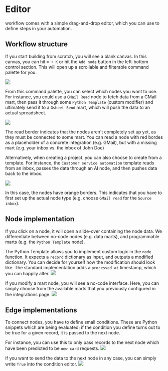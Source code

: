 # Editor

workflow comes with a simple drag-and-drop editor, which you can use to define steps in your automation.

## Workflow structure

If you start building from scratch, you will see a blank canvas. In this canvas, you can hit `⌘ + K` or hit the `Add node` button in the left-bottom control section. This will open up a scrollable and filterable command palette for you.

![](http://kern-assets.s3-website.eu-central-1.amazonaws.com/website/screenshots/workflow-editor-skeleton.png)

From this command palette, you can select which nodes you want to use. For instance, you could use a `GMail Read` node to fetch data from a GMail mart, then pass it through some `Python Template` (custom modifier) and ultimately send it to a `Gsheet Send` mart, which will push the data to an actual spreadsheet.

![](http://kern-assets.s3-website.eu-central-1.amazonaws.com/website/screenshots/workflow-editor-flow.png)

The read border indicates that the nodes aren't completely set up yet, as they must be connected to some mart. You can read a node with red bordes as a placeholder of a concrete integration (e.g. GMail), but with a missing mart (e.g. your inbox vs. the inbox of John Doe)

Alternatively, when creating a project, you can also choose to create from a template. For instance, the `Customer service automation` template reads from an inbox, passes the data through an AI node, and then pushes data back to the inbox.

![](http://kern-assets.s3-website.eu-central-1.amazonaws.com/website/screenshots/workflow-template.png)

In this case, the nodes have orange borders. This indicates that you have to first set up the actual node type (e.g. choose `GMail read` for the `Source inbox`).

## Node implementation

If you click on a node, it will open a slide-over containing the node data. We differentiate between no-code nodes (e.g. data marts), and programmable marts (e.g. the `Python Template` node).

The Python Template allows you to implement custom logic in the `node` function. It expects a `record` dictionary as input, and outputs a modified dictionary. You can decide for yourself how the modification should look like. The standard implementation adds a `processed_at` timestamp, which you can happily alter.
![](http://kern-assets.s3-website.eu-central-1.amazonaws.com/website/screenshots/workflow-node-config.png)

If you modify a mart node, you will see a no-code interface. Here, you can simply choose from the available marts that you previously configured in the integrations page.
![](http://kern-assets.s3-website.eu-central-1.amazonaws.com/website/screenshots/workflow-nocode-config.png)

## Edge implementations

To connect nodes, you have to define small conditions. These are Python snippets which are being evaluated; if the condition you define turns out to be true for a given record, it is passed to the next node.

For instance, you can use this to only pass records to the next node which have been predicted to be `new card` requests.
![](http://kern-assets.s3-website.eu-central-1.amazonaws.com/website/screenshots/workflow-condition-eval.png)

If you want to send the data to the next node in any case, you can simply write `True` into the condition editor.
![](http://kern-assets.s3-website.eu-central-1.amazonaws.com/website/screenshots/workflow-condition-true.png)
